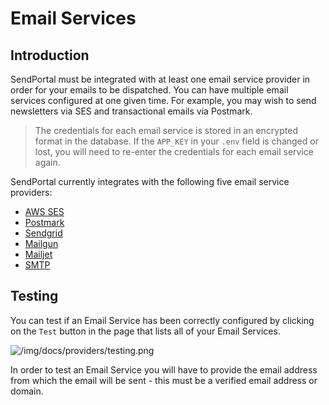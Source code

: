 # Email Services

## Introduction
SendPortal must be integrated with at least one email service provider in order for your emails to be dispatched. You can have multiple email services configured at one given time. For example, you may wish to send newsletters via SES and transactional emails via Postmark.

> The credentials for each email service is stored in an encrypted format in the database. If the `APP_KEY` in your `.env` field is changed or lost, you will need to re-enter the credentials for each email service again.

SendPortal currently integrates with the following five email service providers:

- [AWS SES](/docs/v2/email-services/aws)
- [Postmark](/docs/v2/email-services/postmark)
- [Sendgrid](/docs/v2/email-services/sendgrid)
- [Mailgun](/docs/v2/email-services/mailgun)
- [Mailjet](/docs/v2/email-services/mailjet)
- [SMTP](/docs/v2/email-services/smtp)

## Testing

You can test if an Email Service has been correctly configured by clicking on the `Test` button in the page that lists all of your Email Services.  

![/img/docs/providers/testing.png](/img/docs/providers/testing.png)

In order to test an Email Service you will have to provide the email address from which the email will be sent - this must be a verified email address or domain.